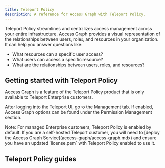 ```yaml
---
title: Teleport Policy
description: A reference for Access Graph with Teleport Policy.
---
```


Teleport Policy streamlines and centralizes access management across your entire infrastructure. Access Graph provides a 
visual representation of the relationships between users, roles, and resources in your organization. 
It can help you answer questions like:

- What resources can a specific user access?
- What users can access a specific resource?
- What are the relationships between users, roles, and resources?

## Getting started with Teleport Policy

Access Graph is a feature of the Teleport Policy product that is only 
available to Teleport Enterprise customers.

After logging into the Teleport UI, go to the Management tab. If enabled, Access Graph options can be found
under the Permission Management section.

<Admonition type="note">
Note: For managed Enterprise customers, Teleport Policy is enabled by default.
If you are a self-hosted Teleport customer, you will need to [deploy the Access Graph Service](access-graph/access-graph.mdx) and ensure you have an updated 
`license.pem` with Teleport Policy enabled to use it.
</Admonition>

## Teleport Policy guides

<DocCardList />
